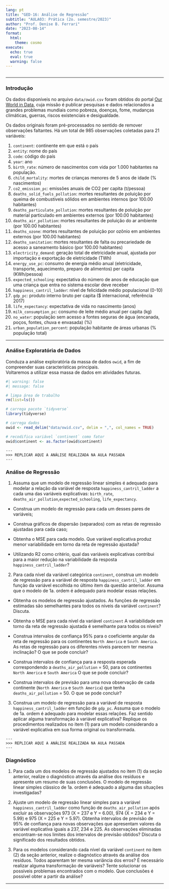 ```yaml
---
lang: pt  
title: "GED-16: Análise de Regressão"
subtitle: "AULA03: Prática (2o. semestre/2023)"
author: "Prof. Denise B. Ferrari"
date: "2023-08-14"  
format:
  html:
    theme: cosmo
execute:
  echo: true
  eval: true
  warning: false    
---
```


```r
```

------------------------------------------------------------------------

### Introdução

Os dados disponíveis no arquivo `data/owid.csv` foram obtidos do portal [Our World in Data](https://ourworldindata.org/), cuja missão é publicar pesquisas e dados relacionados a grandes problemas mundiais como pobreza, doenças, fome, mudanças climáticas, guerras, riscos existenciais e desigualdade.

Os dados originais foram pré-processados no sentido de remover observações faltantes. Há um total de 985 observações coletadas para 21 variáveis:

1.  `continent`: continente em que está o país
2.  `entity`: nome do país
3.  `code`: código do país
4.  `year`: ano
5.  `birth_rate`: número de nascimentos com vida por 1.000 habitantes na população.
6.  `child_mortality`: mortes de crianças menores de 5 anos de idade (% nascimentos)
7.  `co2_emission_pc`: emissões anuais de CO2 per capita (t/pessoa)
8.  `deaths_solid_fuels_pollution`: mortes resultantes de poluição por queima de combustíveis sólidos em ambientes internos (por 100.00 habitantes)
9.  `deaths_particulate_pollution`: mortes resultantes de poluição por material particulado em ambientes externos (por 100.00 habitantes)
10. `deaths_air_pollution`: mortes resultantes de poluição do ar ambiente (por 100.00 habitantes)
11. `deaths_ozone`: mortes resultantes de poluição por ozônio em ambientes externos (por 100.00 habitantes)
12. `deaths_sanitation`: mortes resultantes de falta ou precariedade de acesso a saneamento básico (por 100.00 habitantes)
13. `electricity_demand`: geração total de eletricidade anual, ajustada por importação e exportação de eletricidade (TWh)
14. `energy_use_pc`: consumo de energia médio anual (eletricidade, transporte, aquecimento, preparo de alimentos) per capita (KWh/pessoa)
15. `expected_schooling`: expectativa do número de anos de educação que uma criança que entra no sistema escolar deve receber
16. `happiness_cantril_ladder`: nível de felicidade médio populacional (0-10)
17. `gdp_pc`: produto interno bruto per capita (\$ internacional, referência 2017)
18. `life_expectancy`: expectativa de vida no nascimento (anos)
19. `milk_consumption_pc`: consumo de leite médio anual per capita (kg)
20. `no_water`: população sem acesso a fontes seguras de água (encanada, poços, fontes, chuva e envasada) (%)
21. `urban_population_percent`: população habitante de áreas urbanas (% população total)

------------------------------------------------------------------------

### Análise Exploratória de Dados

Conduza a análise exploratória da massa de dados `owid`, a fim de compreender suas características principais.\
Voltaremos a utilizar essa massa de dados em atividades futuras.

```r
#| warning: false
#| message: false

# limpa área de trabalho
rm(list=ls())

# carrega pacote `tidyverse`
library(tidyverse)

# carrega dados
owid <- read_delim("data/owid.csv", delim = ",", col_names = TRUE)

# recodifica variável `continent` como fator
owid$continent <- as.factor(owid$continent)
```

```         
---
>>> REPLICAR AQUI A ANÁLISE REALIZADA NA AULA PASSADA
---
```

### Análise de Regressão

1.  Assuma que um modelo de regressão linear simples é adequado para modelar a relação da variável de resposta `happiness_cantril_ladder` a cada uma das variáveis explicativas: `birth_rate`, `deaths_air_pollution`,`expected_schooling`, `life_expectancy`.

-   Construa um modelo de regressão para cada um desses pares de variáveis;

-   Construa gráficos de dispersão (separados) com as retas de regressão ajustadas para cada caso;

-   Obtenha o MSE para cada modelo. Que variável explicativa produz menor variabilidade em torno da reta de regressão ajustada?

-   Utilizando R2 como critério, qual das variáveis explicativas contribui para a maior redução na variabilidade da resposta `happiness_cantril_ladder`?

2.  Para cada nível da variável categórica `continent`, construa um modelo de regressão para a variável de resposta `happiness_cantril_ladder` em função da variável escolhida no último item da questão anterior. Assuma que o modelo de 1a. ordem é adequado para modelar essas relações.

-   Obtenha os modelos de regressão ajustados. As funções de regressão estimadas são semelhantes para todos os níveis da variável `continent`? Discuta.

-   Obtenha o MSE para cada nível da variável `continent` A variabilidade em torno da reta de regressão ajustada é semelhante para todos os níveis?

-   Construa intervalos de confiança 95% para o coeficiente angular da reta de regressão para os continentes `North America` e `South America`. As retas de regressão para os diferentes níveis parecem ter mesma inclinação? O que se pode concluir?

-   Construa intervalos de confiança para a resposta esperada correspondendo a `deaths_air_pollution` = 50, para os continentes `North America` e `South America` O que se pode concluir?

-   Construa intervalos de previsão para uma nova observação de cada continente (`North America` e `South America`) que tenha `deaths_air_pollution` = 50. O que se pode concluir?

3.  Construa um modelo de regressão para a variável de resposta `happiness_cantril_ladder` em função de `gdp_pc`. Assuma que o modelo de 1a. ordem é adequado para modelar essas relações. Faz sentido aplicar alguma transformação à variável explicativa? Replique os procedimentos realizados no item (1) para um modelo considerando a variável explicativa em sua forma original ou transformada.

```         
---
>>> REPLICAR AQUI A ANÁLISE REALIZADA NA AULA PASSADA
---
```

### Diagnóstico

1.  Para cada um dos modelos de regressão ajustados no item (1) da seção anterior, realize o diagnóstico através da análise dos resíduos e apresente um resumo de suas conclusões. O modelo de regressão linear simples clássico de 1a. ordem é adequado a alguma das situações investigadas?

2.  Ajuste um modelo de regressão linear simples para a variável `happiness_cantril_ladder` como função de `deaths_air_pollution` após excluir as observações 973 (X = 237 e Y = 6.00), 974 (X = 234 e Y = 5.99) e 975 (X = 225 e Y = 5.97). Obtenha intervalos de previsão de 95% de confiança para novas observações que apresentam valores da variável explicativa iguais a 237, 234 e 225. As observações eliminadas encontram-se nos limites dos intervalos de previsão obtidos? Discuta o significado dos resultados obtidos.

3.  Para os modelos considerando cada nível da variável `continent` no item (2) da seção anterior, realize o diagnóstico através da análise dos resíduos. Todos aparentam ter mesma variância dos erros? É necessário realizar alguma transformação de variáveis? Tente solucionar os possíveis problemas encontrados com o modelo. Que conclusões é possível obter a partir da análise?

------------------------------------------------------------------------